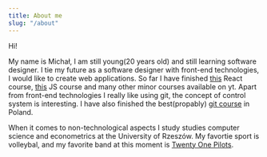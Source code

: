 ```yaml
---
title: About me
slug: "/about"
---
```


Hi!

My name is Michał, I am still young(20 years old) and still learning software designer. I tie my future as a software designer with front-end technologies, I would like to create web applications. So far I have finished <a href="https://scrimba.com/learn/learnreact" target="_blank">this</a> React course, <a href="https://przeprogramowani.pl/kurs-javascript" target="_blank">this</a> JS course and many other minor courses available on yt. Apart from front-end technologies I really like using git, the concept of control system is interesting. I have also finished the best(propably) <a href="https://kursgita.pl/" target="_blank">git course</a> in Poland.

When it comes to non-technological aspects I study studies computer science and econometrics at the University of Rzeszów. My favortie sport is volleybal, and my favorite band at this moment is <a target="_blank" href="https://www.youtube.com/channel/UCBQZwaNPFfJ1gZ1fLZpAEGw">Twenty One Pilots</a>.
